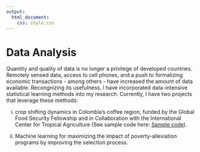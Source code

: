 ```yaml
---
output:
  html_document:
    css: style.css
---
```


# Data Analysis

Quantity and quality of data is no longer a privilege of developed countries. Remotely sensed data, access to cell phones, and a push to formalizing economic transactions - among others - have increased the amount of data available. Recongnizing its usefulness, I have incorporated data-intensive statistical learning methods into my research. Currently, I have two projects that leverage these methods: 

(i) crop shifting dynamics in Colombia's coffee region, funded by the Global Food Security Fellowship and in Collaboration with the International Center for Tropical Agriculture (See sample code here: [Sample code](https://github.com/f-ceballos-s/CShift/blob/main/CShift_Data_Gen.R)).

(ii) Machine learning for maximizing the impact of poverty-alleviation programs by improving the selection process.